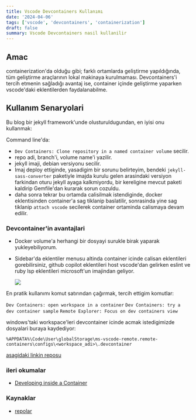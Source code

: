 ```yaml
---
title: Vscode Devcontainers Kullanımı
date: '2024-04-06'
tags: ['vscode', 'devcontainers', 'containerization']
draft: false
summary: Vscode Devcontainers nasil kullanilir
---
```


## Amac

containerization'da olduğu gibi; farklı ortamlarda geliştirme yapıldığında, tüm
geliştirme araçlarının lokal makinaya kurulmaması. Devcontainers'i tercih
etmenin sağladığı avantaj ise, container içinde geliştirme yaparken vscode'daki
eklentilerden faydalanabilme.

## Kullanım Senaryolari

Bu blog bir jekyll framework'unde olusturuldugundan, en iyisi onu kullanmak:

Command line'da:

* `Dev Containers: Clone repository in a named container volume` secilir.
* repo adi, branch'i, volume name'i yazilir.
* jekyll imaji, debian versiyonu secilir.
* Imaj deploy ettiginde, yasadigim bir sorunu belirteyim, bendeki
  `jekyll-sass-converter` paketiyle imajda kurulu gelen arasindaki versiyon
  farkindan oturu jekyll ayaga kalkmiyordu, bir kereligine mevcut paketi
  kaldirip Gemfile'dan kurarak sorun cozuldu.
* daha sonra tekrar bu ortamda calisilmak istendiginde, docker eklentisinden
  container'a sag tiklanip baslatilir, sonrasinda yine sag tiklanip `attach
  vscode` secilerek container ortaminda calismaya devam edilir.

### Devcontainer'in avantajlari

* Docker volume'a herhangi bir dosyayi surukle birak yaparak yukleyebiliyorum.
* Sidebar'da eklentiler menusu altinda container icinde calisan eklentileri
  gorebilirsiniz, github copilot eklentileri host vscode'dan gelirken eslint ve
  ruby lsp eklentileri microsoft'un imajindan geliyor.

  ![](/static/images/devcontainer_jekyll_vscode_extensions.png)

En pratik kullanımı komut satırından çağırmak, tercih ettigim komutlar:

`Dev Containers: open workspace in a container`
`Dev Containers: try a dev container sample`
`Remote Explorer: Focus on dev containers view`

windows'taki workspace'leri devcontainer icinde acmak istedigimizde dosyalari buraya kaydediyor:

```shell
%APPDATA%\Code\User\globalStorage\ms-vscode-remote.remote-containers\configs\<workspace_adi>\.devcontainer
```
[asagidaki linkin reposu](https://github.com/microsoft/vscode-docs/blob/main/docs/devcontainers/containers.md)

### ileri okumalar

* [Developing inside a Container](https://code.visualstudio.com/docs/devcontainers/containers)

### Kaynaklar

* [repolar](https://github.com/search?q=org:microsoft+vscode-remote-try-&type=Repositories)